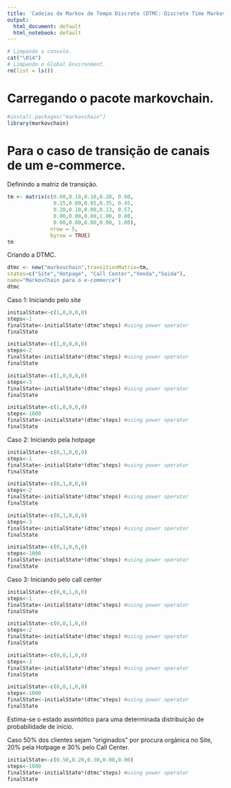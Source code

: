 ```yaml
---
title: 'Cadeias de Markov de Tempo Discreto (DTMC: Discrete Time Markov Chain)'
output:
  html_document: default
  html_notebook: default
---
```


```r
# Limpando o console.
cat("\014") 
# Limpando o Global Environment.
rm(list = ls())
```

# Carregando o pacote markovchain.

```r
#install.packages("markovchain")
library(markovchain)
```

# Para o caso de transição de canais de um e-commerce.

Definindo a matriz de transição.

```r
tm <- matrix(c(0.00,0.10,0.10,0.20, 0.60,
               0.15,0.00,0.05,0.35, 0.45,
               0.20,0.10,0.00,0.13, 0.57,
               0.00,0.00,0.00,1.00, 0.00,
               0.00,0.00,0.00,0.00, 1.00),
              nrow = 5,
              byrow = TRUE) 
tm
```

Criando a DTMC.

```r
dtmc <- new("markovchain",transitionMatrix=tm,
states=c("Site","Hotpage", "Call Center","Venda","Saida"),
name="MarkovChain para o e-commerce") 
dtmc
```

Caso 1: Iniciando pelo site

```r
initialState<-c(1,0,0,0,0)
steps<-1
finalState<-initialState*(dtmc^steps) #using power operator
finalState
```

```r
initialState<-c(1,0,0,0,0)
steps<-2
finalState<-initialState*(dtmc^steps) #using power operator
finalState
```

```r
initialState<-c(1,0,0,0,0)
steps<-3
finalState<-initialState*(dtmc^steps) #using power operator
finalState
```

```r
initialState<-c(1,0,0,0,0)
steps<-1000
finalState<-initialState*(dtmc^steps) #using power operator
finalState
```

Caso 2: Iniciando pela hotpage

```r
initialState<-c(0,1,0,0,0)
steps<-1
finalState<-initialState*(dtmc^steps) #using power operator
finalState
```

```r
initialState<-c(0,1,0,0,0)
steps<-2
finalState<-initialState*(dtmc^steps) #using power operator
finalState
```

```r
initialState<-c(0,1,0,0,0)
steps<-3
finalState<-initialState*(dtmc^steps) #using power operator
finalState
```

```r
initialState<-c(0,1,0,0,0)
steps<-1000
finalState<-initialState*(dtmc^steps) #using power operator
finalState
```

Caso 3: Iniciando pelo call center

```r
initialState<-c(0,0,1,0,0)
steps<-1
finalState<-initialState*(dtmc^steps) #using power operator
finalState
```

```r
initialState<-c(0,0,1,0,0)
steps<-2
finalState<-initialState*(dtmc^steps) #using power operator
finalState
```

```r
initialState<-c(0,0,1,0,0)
steps<-3
finalState<-initialState*(dtmc^steps) #using power operator
finalState
```

```r
initialState<-c(0,0,1,0,0)
steps<-1000
finalState<-initialState*(dtmc^steps) #using power operator
finalState
```

Estima-se o estado assintótico para uma determinada distribuição de probabilidade de início.

Caso 50% dos clientes sejam "originados" por procura orgânica no Site, 20% pela Hotpage e 30% pelo Call Center.

```r
initialState<-c(0.50,0.20,0.30,0.00,0.00)
steps<-1000
finalState<-initialState*(dtmc^steps) #using power operator
finalState
```

